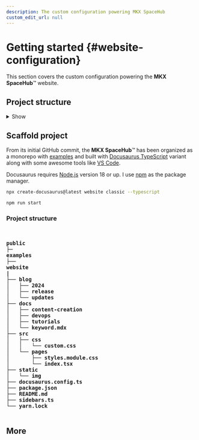 ```yaml
---
description: The custom configuration powering MKX SpaceHub
custom_edit_url: null
---
```



# Getting started {#website-configuration}
This section covers the custom configuration powering the **MKX SpaceHub**™ website.


<!-- 
The **MKX SpaceHub**™ project is built with [Docusaurus `--typescript`](https://docusaurus.io/docs/typescript-support) variant along with some awesome tools like [VS Code](https://code.visualstudio.com/). It also includes examples of variables in a monorepo, with samples such as Python, Jupyter Notebook, and Batch scripts for starters.

The **MKX SpaceHub**™ was initialize as a monorepo along with examples such as [Python](/docs/repo), [Jupyter Notebook](https://github.com/mkeithX/mkeithx.github.io/tree/main/examples/jupyter-starters), and [Batch scripts](/docs/cheat-sheets/batch) for starters. project is built with Docusaurus --typescript variant along with some awesome tools like VS Code.
 -->

 ## Project structure

<details>
<summary>Show</summary>

Project structure

<html>
<pre>

<b>
public
├─
examples
├──
website
|
├── blog
│   ├── 2024
│   ├── release
│   └── updates
├── docs
│   ├── content-creation
│   ├── devops
│   ├── tutorials
│   └── keyword.mdx
├── src
│   ├── css
│   │   └── custom.css
│   └── pages
│       ├── styles.module.css
│       └── index.tsx
├── static
│   └── img
├── docusaurus.config.ts
├── package.json
├── README.md
├── sidebars.ts
└── yarn.lock
</b>
</pre>
</html>

</details>




## Scaffold project
<!-- Use the command line tool to quickly set up a Docusaurus site. This command will create a new directory with the basic Docusaurus files, whether you're starting fresh or adding to an existing repository. -->

From its initial GitHub commit, the **MKX SpaceHub**™ has been organized as a monorepo with [examples](https://github.com/mkeithX/mkeithx.github.io/tree/main/examples) and built with [Docusaurus TypeScript](https://docusaurus.io/docs/typescript-support) variant along with some awesome tools like [VS Code](https://code.visualstudio.com/).


Docusaurus requires [Node.js](https://nodejs.org/en/download/package-manager) version 18 or up. I use [npm](https://docs.npmjs.com/) as the package manager. 

```bash
npx create-docusaurus@latest website classic --typescript
```


```bash npm2yarn
npm run start
```


### Project structure



<html>
<pre>

<b>
public
├─
examples
├──
website
|
├── blog
│   ├── 2024
│   ├── release
│   └── updates
├── docs
│   ├── content-creation
│   ├── devops
│   ├── tutorials
│   └── keyword.mdx
├── src
│   ├── css
│   │   └── custom.css
│   └── pages
│       ├── styles.module.css
│       └── index.tsx
├── static
│   └── img
├── docusaurus.config.ts
├── package.json
├── README.md
├── sidebars.ts
└── yarn.lock
</b>
</pre>
</html>






## More

<DocCardList />

